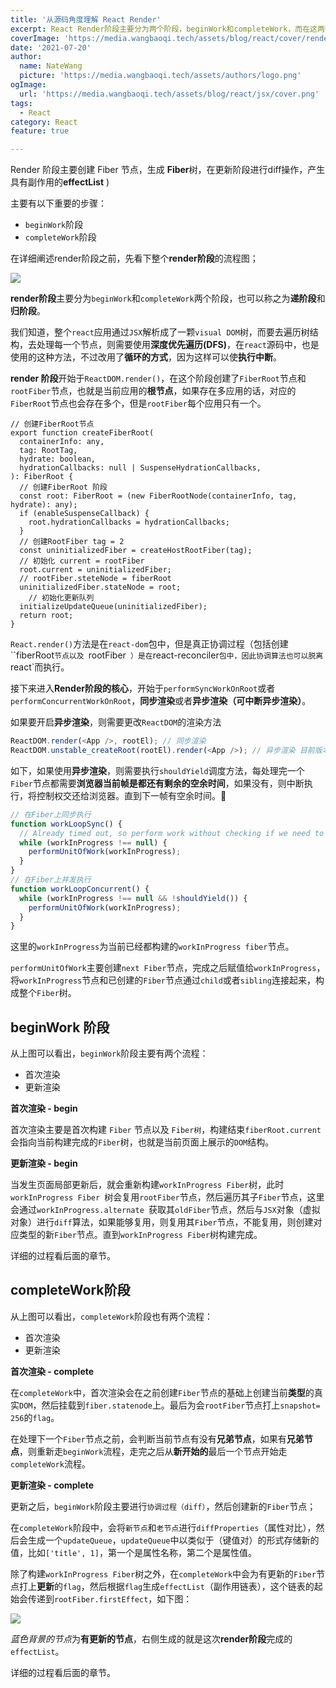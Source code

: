 ```yaml
---
title: '从源码角度理解 React Render'
excerpt: React Render阶段主要分为两个阶段，beginWork和completeWork，而在这两个阶段中，分别有两个子过程(初始化渲染和更新渲染)，在初始化渲染过程会创建Fiber节点，生成Fiber树，在更新渲染阶段进行diff操作，生成更新后的Fiber节点，整个过程结束之后会产生具有副作用的effectList。
coverImage: 'https://media.wangbaoqi.tech/assets/blog/react/cover/render.webp'
date: '2021-07-20'
author:
  name: NateWang
  picture: 'https://media.wangbaoqi.tech/assets/authors/logo.png'
ogImage:
  url: 'https://media.wangbaoqi.tech/assets/blog/react/jsx/cover.png'
tags:
  - React
category: React
feature: true

---
```




  <Para>
    Render 阶段主要创建 <InlineCode>Fiber</InlineCode> 节点，生成 <Strong>Fiber</Strong>树，在更新阶段进行<InlineCode>diff</InlineCode>操作，产生具有副作用的<Strong>effectList</Strong>
  </Para>
)

<SideNote type='info' title='react Render 阶段' children={cBox}/>

主要有以下重要的步骤：

- `beginWork`阶段
- `completeWork`阶段

在详细阐述render阶段之前，先看下整个**render阶段**的流程图；

![](https://media.wangbaoqi.tech/assets/blog/react/render/react-render.svg)

**render阶段**主要分为`beginWork`和`completeWork`两个阶段，也可以称之为**递阶段**和**归阶段**。

我们知道，整个`react`应用通过`JSX`解析成了一颗`visual DOM`树，而要去遍历树结构，去处理每一个节点，则需要使用**深度优先遍历(DFS)**，在`react`源码中，也是使用的这种方法，不过改用了**循环的方式**，因为这样可以使**执行中断**。

**render 阶段**开始于`ReactDOM.render()`，在这个阶段创建了`FiberRoot`节点和`rootFiber`节点，也就是当前应用的**根节点**，如果存在多应用的话，对应的`FiberRoot`节点也会存在多个，但是`rootFiber`每个应用只有一个。

```tsx
// 创建FiberRoot节点
export function createFiberRoot(
  containerInfo: any,
  tag: RootTag,
  hydrate: boolean,
  hydrationCallbacks: null | SuspenseHydrationCallbacks,
): FiberRoot {
  // 创建FiberRoot 阶段
  const root: FiberRoot = (new FiberRootNode(containerInfo, tag, hydrate): any);
  if (enableSuspenseCallback) {
    root.hydrationCallbacks = hydrationCallbacks;
  }
  // 创建RootFiber tag = 2
  const uninitializedFiber = createHostRootFiber(tag);
  // 初始化 current = rootFiber
  root.current = uninitializedFiber;
  // rootFiber.steteNode = fiberRoot 
  uninitializedFiber.stateNode = root;
	// 初始化更新队列
  initializeUpdateQueue(uninitializedFiber);
  return root;
}
```

`React.render()`方法是在`react-dom`包中，但是真正协调过程（包括创建``fiberRoot`节点以及 `rootFiber` ）是在`react-reconciler`包中，因此协调算法也可以脱离`react`而执行。

接下来进入**Render阶段的核心**，开始于`performSyncWorkOnRoot`或者`performConcurrentWorkOnRoot`，**同步渲染**或者**异步渲染（可中断异步渲染）**。

如果要开启**异步渲染**，则需要更改`ReactDOM`的渲染方法

```js
ReactDOM.render(<App />, rootEl); // 同步渲染
ReactDOM.unstable_createRoot(rootEl).render(<App />); // 异步渲染 目前版本处于试验阶段 待18v正式发布
```

如下，如果使用**异步渲染**，则需要执行`shouldYield`调度方法，每处理完一个`Fiber`节点都需要**浏览器当前帧是都还有剩余的空余时间**，如果没有，则中断执行，将控制权交还给浏览器。直到下一帧有空余时间。

```js
// 在Fiber上同步执行
function workLoopSync() {
  // Already timed out, so perform work without checking if we need to yield.
  while (workInProgress !== null) {
    performUnitOfWork(workInProgress);
  }
}
// 在Fiber上并发执行
function workLoopConcurrent() {
  while (workInProgress !== null && !shouldYield()) {
    performUnitOfWork(workInProgress);
  }
}
```

这里的`workInProgress`为当前已经都构建的`workInProgress fiber`节点。

`performUnitOfWork`主要创建`next Fiber`节点，完成之后赋值给`workInProgress`，将`workInProgress`节点和已创建的`Fiber`节点通过`child`或者`sibling`连接起来，构成整个`Fiber`树。

## beginWork 阶段

从上图可以看出，`beginWork`阶段主要有两个流程：

- 首次渲染
- 更新渲染

**首次渲染 - begin**

首次渲染主要是首次构建  `Fiber` 节点以及 `Fiber树`，构建结束`fiberRoot.current`会指向当前构建完成的`Fiber`树，也就是当前页面上展示的`DOM`结构。

**更新渲染 - begin**

当发生页面局部更新后，就会重新构建`workInProgress Fiber`树，此时`workInProgress Fiber `树会复用`rootFiber`节点，然后遍历其子`Fiber`节点，这里会通过`workInProgress.alternate `获取其`oldFiber`节点，然后与`JSX`对象（虚拟对象）进行`diff`算法，如果能够复用，则复用其`Fiber`节点，不能复用，则创建对应类型的新`Fiber`节点。直到`workInProgress Fiber`树构建完成。

详细的过程看后面的章节。

## completeWork阶段

从上图可以看出，`completeWork`阶段也有两个流程：

- 首次渲染
- 更新渲染

**首次渲染 - complete**

在`completeWork`中，首次渲染会在之前创建`Fiber`节点的基础上创建当前**类型**的真实`DOM`，然后挂载到`fiber.statenode`上。最后为会`rootFiber`节点打上`snapshot= 256`的`flag`。

在处理下一个`Fiber`节点之前，会判断当前节点有没有**兄弟节点**，如果有**兄弟节点**，则重新走`beginWork`流程，走完之后从**新开始的**最后一个节点开始走`completeWork`流程。

**更新渲染 - complete**

更新之后，`beginWork`阶段主要进行`协调过程（diff）`，然后创建新的`Fiber`节点；

在`completeWork`阶段中，会将`新节点`和`老节点`进行`diffProperties`（属性对比），然后会生成一个`updateQueue`，`updateQueue`中以类似于（键值对）的形式存储新的值，比如`['title', 1]`，第一个是属性名称，第二个是属性值。

除了构建`workInProgress Fiber`树之外，在`completeWork`中会为有更新的`Fiber`节点打上**更新**的`flag`，然后根据`flag`生成`effectList`（副作用链表），这个链表的起始会传递到`rootFiber.firstEffect`，如下图：

![](https://media.wangbaoqi.tech/assets/blog/react/render/render-effectList.svg)

*蓝色背景的节点*为**有更新的节点**，右侧生成的就是这次**render阶段**完成的`effectList`。

详细的过程看后面的章节。